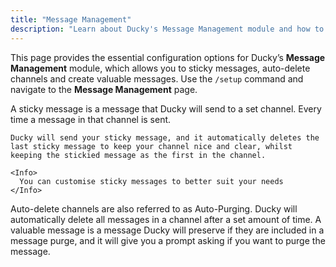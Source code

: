 ```yaml
---
title: "Message Management"
description: "Learn about Ducky's Message Management module and how to configure it."
---
```


This page provides the essential configuration options for Ducky’s **Message Management** module, which allows you to sticky messages, auto-delete channels and create valuable messages. Use the `/setup` command and navigate to the **Message Management** page.

<Steps>
  <Step title="Sticky Messages" titleSize="h2">
    A sticky message is a message that Ducky will send to a set channel. Every time a message in that channel is sent.

    Ducky will send your sticky message, and it automatically deletes the last sticky message to keep your channel nice and clear, whilst keeping the stickied message as the first in the channel.

    <Info>
      You can customise sticky messages to better suit your needs
    </Info>
  </Step>
  <Step title="Auto Delete Channels" titleSize="h2">
    Auto-delete channels are also referred to as Auto-Purging. Ducky will automatically delete all messages in a channel after a set amount of time.
  </Step>
  <Step title="Valuable Messages" titleSize="h2">
    A valuable message is a message Ducky will preserve if they are included in a message purge, and it will give you a prompt asking if you want to purge the message.
  </Step>
</Steps>